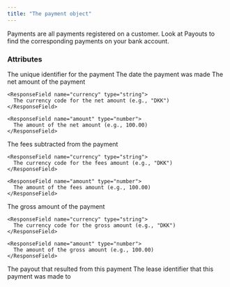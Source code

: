```yaml
---
title: "The payment object"
---
```


Payments are all payments registered on a customer.
Look at Payouts to find the corresponding payments on your bank account.

### Attributes

<ResponseField name="id" type="string">
  The unique identifier for the payment
</ResponseField>

<ResponseField name="paymentDate" type="date">
  The date the payment was made
</ResponseField>


<ResponseField name="net" type="object">
  The net amount of the payment

  <Expandable>

    <ResponseField name="currency" type="string">
      The currency code for the net amount (e.g., "DKK")
    </ResponseField>

    <ResponseField name="amount" type="number">
      The amount of the net amount (e.g., 100.00)
    </ResponseField>

  </Expandable>
</ResponseField>

<ResponseField name="fees" type="object">
  The fees subtracted from the payment

  <Expandable>

    <ResponseField name="currency" type="string">
      The currency code for the fees amount (e.g., "DKK")
    </ResponseField>

    <ResponseField name="amount" type="number">
      The amount of the fees amount (e.g., 100.00)
    </ResponseField>

  </Expandable>
</ResponseField>

<ResponseField name="gross" type="object">
  The gross amount of the payment

  <Expandable>

    <ResponseField name="currency" type="string">
      The currency code for the gross amount (e.g., "DKK")
    </ResponseField>

    <ResponseField name="amount" type="number">
      The amount of the gross amount (e.g., 100.00)
    </ResponseField>

  </Expandable>
</ResponseField>

<ResponseField name="payoutId" type="String">
  The payout that resulted from this payment
</ResponseField>

<ResponseField name="leaseId" type="String">
  The lease identifier that this payment was made to
</ResponseField>
